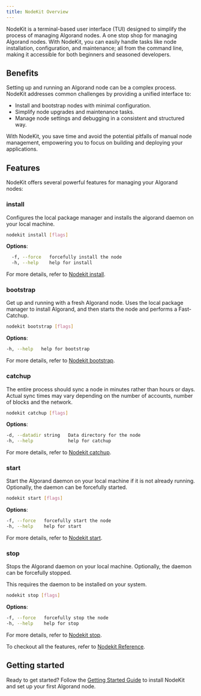```yaml
---
title: NodeKit Overview
---
```


NodeKit is a terminal-based user interface (TUI) designed to simplify the process of managing Algorand nodes. A one stop shop for managing Algorand nodes. With NodeKit, you can easily handle tasks like node installation, configuration, and maintenance; all from the command line, making it accessible for both beginners and seasoned developers.

## Benefits

Setting up and running an Algorand node can be a complex process. NodeKit addresses common challenges by providing a unified interface to:

- Install and bootstrap nodes with minimal configuration.
- Simplify node upgrades and maintenance tasks.
- Manage node settings and debugging in a consistent and structured way.

With NodeKit, you save time and avoid the potential pitfalls of manual node management, empowering you to focus on building and deploying your applications.

## Features

NodeKit offers several powerful features for managing your Algorand nodes:

### install

Configures the local package manager and installs the algorand daemon on your local machine.

```bash showLineNumbers=false frame=none
nodekit install [flags]
```

**Options**:

```bash showLineNumbers=false
  -f, --force   forcefully install the node
  -h, --help    help for install
```

For more details, refer to [Nodekit install](/nodes/nodekit-reference/commands/install/).

### bootstrap

Get up and running with a fresh Algorand node.
Uses the local package manager to install Algorand, and then starts the node and performs a Fast-Catchup.

```bash showLineNumbers=false frame=none
nodekit bootstrap [flags]
```

**Options**:

```bash showLineNumbers=false
-h, --help   help for bootstrap
```

For more details, refer to [Nodekit bootstrap](/nodes/nodekit-reference/commands/bootstrap/).

### catchup

The entire process should sync a node in minutes rather than hours or days. Actual sync times may vary depending on the number of accounts, number of blocks and the network.

```bash showLineNumbers=false frame=none
nodekit catchup [flags]
```

**Options**:

```bash showLineNumbers=false
-d, --datadir string   Data directory for the node
-h, --help             help for catchup
```

For more details, refer to [Nodekit catchup](/nodes/nodekit-reference/commands/catchup/).

### start

Start the Algorand daemon on your local machine if it is not already running. Optionally, the daemon can be forcefully started.

```bash showLineNumbers=false frame=none
nodekit start [flags]
```

**Options**:

```bash showLineNumbers=false
-f, --force   forcefully start the node
-h, --help    help for start
```

For more details, refer to [Nodekit start](/nodes/nodekit-reference/commands/start/).

### stop

Stops the Algorand daemon on your local machine. Optionally, the daemon can be forcefully stopped.

This requires the daemon to be installed on your system.

```bash showLineNumbers=false frame=none
nodekit stop [flags]
```

**Options**:

```bash showLineNumbers=false
-f, --force   forcefully stop the node
-h, --help    help for stop
```

For more details, refer to [Nodekit stop](/nodes/nodekit-reference/commands/stop/).

To checkout all the features, refer to [Nodekit Reference](/nodes/nodekit-reference/commands/nodekit/).

## Getting started

Ready to get started? Follow the [Getting Started Guide](/nodes/nodekit-quick-start/) to install NodeKit and set up your first Algorand node.
